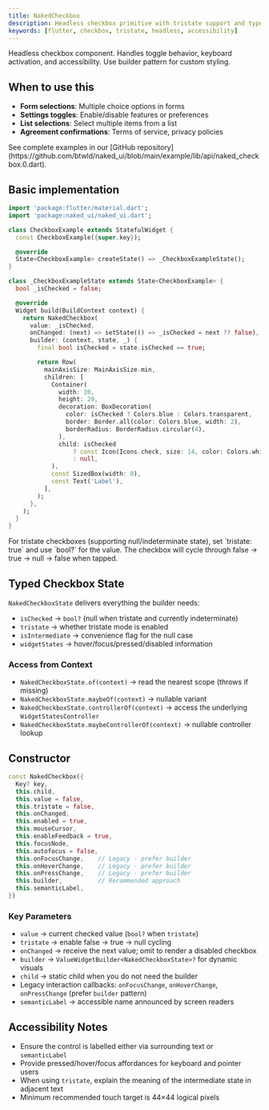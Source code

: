 ```yaml
---
title: NakedCheckbox
description: Headless checkbox primitive with tristate support and typed state snapshots
keywords: [flutter, checkbox, tristate, headless, accessibility]
---
```


Headless checkbox component. Handles toggle behavior, keyboard activation, and accessibility. Use builder pattern for custom styling.

## When to use this

- **Form selections**: Multiple choice options in forms
- **Settings toggles**: Enable/disable features or preferences  
- **List selections**: Select multiple items from a list
- **Agreement confirmations**: Terms of service, privacy policies

<Info>
  See complete examples in our [GitHub repository](https://github.com/btwld/naked_ui/blob/main/example/lib/api/naked_checkbox.0.dart).
</Info>

## Basic implementation

```dart
import 'package:flutter/material.dart';
import 'package:naked_ui/naked_ui.dart';

class CheckboxExample extends StatefulWidget {
  const CheckboxExample({super.key});

  @override
  State<CheckboxExample> createState() => _CheckboxExampleState();
}

class _CheckboxExampleState extends State<CheckboxExample> {
  bool _isChecked = false;

  @override
  Widget build(BuildContext context) {
    return NakedCheckbox(
      value: _isChecked,
      onChanged: (next) => setState(() => _isChecked = next ?? false),
      builder: (context, state, _) {
        final bool isChecked = state.isChecked == true;

        return Row(
          mainAxisSize: MainAxisSize.min,
          children: [
            Container(
              width: 20,
              height: 20,
              decoration: BoxDecoration(
                color: isChecked ? Colors.blue : Colors.transparent,
                border: Border.all(color: Colors.blue, width: 2),
                borderRadius: BorderRadius.circular(4),
              ),
              child: isChecked
                  ? const Icon(Icons.check, size: 14, color: Colors.white)
                  : null,
            ),
            const SizedBox(width: 8),
            const Text('Label'),
          ],
        );
      },
    );
  }
}
```

<Info>
  For tristate checkboxes (supporting null/indeterminate state), set `tristate: true` and use `bool?` for the value. The checkbox will cycle through false → true → null → false when tapped.
</Info>

## Typed Checkbox State

`NakedCheckboxState` delivers everything the builder needs:

- `isChecked` → `bool?` (null when tristate and currently indeterminate)
- `tristate` → whether tristate mode is enabled
- `isIntermediate` → convenience flag for the null case
- `widgetStates` → hover/focus/pressed/disabled information

### Access from Context

- `NakedCheckboxState.of(context)` → read the nearest scope (throws if missing)
- `NakedCheckboxState.maybeOf(context)` → nullable variant
- `NakedCheckboxState.controllerOf(context)` → access the underlying `WidgetStatesController`
- `NakedCheckboxState.maybeControllerOf(context)` → nullable controller lookup

## Constructor

```dart
const NakedCheckbox({
  Key? key,
  this.child,
  this.value = false,
  this.tristate = false,
  this.onChanged,
  this.enabled = true,
  this.mouseCursor,
  this.enableFeedback = true,
  this.focusNode,
  this.autofocus = false,
  this.onFocusChange,    // Legacy - prefer builder
  this.onHoverChange,    // Legacy - prefer builder
  this.onPressChange,    // Legacy - prefer builder
  this.builder,          // Recommended approach
  this.semanticLabel,
})
```

### Key Parameters

- `value` → current checked value (`bool?` when `tristate`)
- `tristate` → enable false → true → null cycling
- `onChanged` → receive the next value; omit to render a disabled checkbox
- `builder` → `ValueWidgetBuilder<NakedCheckboxState>?` for dynamic visuals
- `child` → static child when you do not need the builder
- Legacy interaction callbacks: `onFocusChange`, `onHoverChange`, `onPressChange` (prefer `builder` pattern)
- `semanticLabel` → accessible name announced by screen readers

## Accessibility Notes

- Ensure the control is labelled either via surrounding text or `semanticLabel`
- Provide pressed/hover/focus affordances for keyboard and pointer users
- When using `tristate`, explain the meaning of the intermediate state in adjacent text
- Minimum recommended touch target is 44×44 logical pixels
